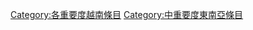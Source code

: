 {{Articles by Importance|topic=越南|project=越南|format=toc}}
[[Category:各重要度越南條目|Category:各重要度越南條目]]
[[Category:中重要度東南亞條目|Category:中重要度東南亞條目]]